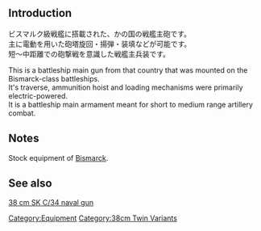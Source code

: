 {{Equipmentinfo
|name = 38cm Twin Gun Mount
|id = 76
|japanesename = 38cm連装砲
|icon = {{RedGunHeavy}}
|type = Main Cannon, Heavy
|effect = {{Firepower}}+16, {{AA}}+1, {{Hit}}+1, {{Range}} Long
|scrap = {{Ammo}} 11, {{Steel}} 18
|image = <gallery type="slideshow" widths="360px" position="center" hideaddbutton="true">
Equipment76-1.png
Equipment76-2.png
Equipment76-3.png
Equipment76-4.png
</gallery>
|BB = lime
|BBV = lime
|FASTBB = lime}}

==Introduction==
ビスマルク級戦艦に搭載された、かの国の戦艦主砲です。<br>
主に電動を用いた砲塔旋回・揚弾・装填などが可能です。<br>
短～中距離での砲撃戦を意識した戦艦主兵装です。

This is a battleship main gun from that country that was mounted on the Bismarck-class battleships.<br>
It's traverse, ammunition hoist and loading mechanisms were primarily electric-powered.<br>
It is a battleship main armament meant for short to medium range artillery combat.

==Notes==
Stock equipment of [[Bismarck]].
==See also==
[[wikipedia:38 cm SK C/34 naval gun|38 cm SK C/34 naval gun]]
{{Equipmentlist}}
[[Category:Equipment]]
[[Category:38cm Twin Variants]]